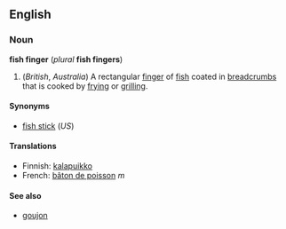 <!--

If you edit this page, please make corresponding edits to "fish finger".

-->


==English==
===Noun===
'''fish finger''' (''plural'' '''fish fingers''')
#(''British'', ''Australia'') A rectangular [[finger]] of [[fish]] coated in [[breadcrumb]]s that is cooked by [[fry]]ing or [[grill]]ing.

====Synonyms====
*[[fish stick]] (''US'')

====Translations====
*Finnish: [[kalapuikko]]
*French: [[bâton de poisson]] ''m''

====See also====
*[[goujon]]